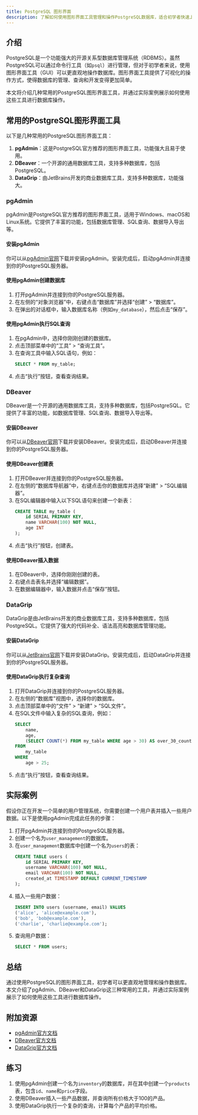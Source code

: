 ```yaml
---
title: PostgreSQL 图形界面
description: 了解如何使用图形界面工具管理和操作PostgreSQL数据库，适合初学者快速上手。
---
```


## 介绍

PostgreSQL是一个功能强大的开源关系型数据库管理系统（RDBMS）。虽然PostgreSQL可以通过命令行工具（如`psql`）进行管理，但对于初学者来说，使用图形界面工具（GUI）可以更直观地操作数据库。图形界面工具提供了可视化的操作方式，使得数据库的管理、查询和开发变得更加简单。

本文将介绍几种常用的PostgreSQL图形界面工具，并通过实际案例展示如何使用这些工具进行数据库操作。

## 常用的PostgreSQL图形界面工具

以下是几种常用的PostgreSQL图形界面工具：

1. **pgAdmin**：这是PostgreSQL官方推荐的图形界面工具，功能强大且易于使用。
2. **DBeaver**：一个开源的通用数据库工具，支持多种数据库，包括PostgreSQL。
3. **DataGrip**：由JetBrains开发的商业数据库工具，支持多种数据库，功能强大。

### pgAdmin

pgAdmin是PostgreSQL官方推荐的图形界面工具，适用于Windows、macOS和Linux系统。它提供了丰富的功能，包括数据库管理、SQL查询、数据导入导出等。

#### 安装pgAdmin

你可以从[pgAdmin官网](https://www.pgadmin.org/)下载并安装pgAdmin。安装完成后，启动pgAdmin并连接到你的PostgreSQL服务器。

#### 使用pgAdmin创建数据库

1. 打开pgAdmin并连接到你的PostgreSQL服务器。
2. 在左侧的“对象浏览器”中，右键点击“数据库”并选择“创建” > “数据库”。
3. 在弹出的对话框中，输入数据库名称（例如`my_database`），然后点击“保存”。

#### 使用pgAdmin执行SQL查询

1. 在pgAdmin中，选择你刚刚创建的数据库。
2. 点击顶部菜单中的“工具” > “查询工具”。
3. 在查询工具中输入SQL语句，例如：
   ```sql
   SELECT * FROM my_table;
   ```
4. 点击“执行”按钮，查看查询结果。

### DBeaver

DBeaver是一个开源的通用数据库工具，支持多种数据库，包括PostgreSQL。它提供了丰富的功能，如数据库管理、SQL查询、数据导入导出等。

#### 安装DBeaver

你可以从[DBeaver官网](https://dbeaver.io/)下载并安装DBeaver。安装完成后，启动DBeaver并连接到你的PostgreSQL服务器。

#### 使用DBeaver创建表

1. 打开DBeaver并连接到你的PostgreSQL服务器。
2. 在左侧的“数据库导航器”中，右键点击你的数据库并选择“新建” > “SQL编辑器”。
3. 在SQL编辑器中输入以下SQL语句来创建一个新表：
   ```sql
   CREATE TABLE my_table (
       id SERIAL PRIMARY KEY,
       name VARCHAR(100) NOT NULL,
       age INT
   );
   ```
4. 点击“执行”按钮，创建表。

#### 使用DBeaver插入数据

1. 在DBeaver中，选择你刚刚创建的表。
2. 右键点击表名并选择“编辑数据”。
3. 在数据编辑器中，输入数据并点击“保存”按钮。

### DataGrip

DataGrip是由JetBrains开发的商业数据库工具，支持多种数据库，包括PostgreSQL。它提供了强大的代码补全、语法高亮和数据库管理功能。

#### 安装DataGrip

你可以从[JetBrains官网](https://www.jetbrains.com/datagrip/)下载并安装DataGrip。安装完成后，启动DataGrip并连接到你的PostgreSQL服务器。

#### 使用DataGrip执行复杂查询

1. 打开DataGrip并连接到你的PostgreSQL服务器。
2. 在左侧的“数据库”视图中，选择你的数据库。
3. 点击顶部菜单中的“文件” > “新建” > “SQL文件”。
4. 在SQL文件中输入复杂的SQL查询，例如：
   ```sql
   SELECT 
       name, 
       age, 
       (SELECT COUNT(*) FROM my_table WHERE age > 30) AS over_30_count
   FROM 
       my_table
   WHERE 
       age > 25;
   ```
5. 点击“执行”按钮，查看查询结果。

## 实际案例

假设你正在开发一个简单的用户管理系统，你需要创建一个用户表并插入一些用户数据。以下是使用pgAdmin完成此任务的步骤：

1. 打开pgAdmin并连接到你的PostgreSQL服务器。
2. 创建一个名为`user_management`的数据库。
3. 在`user_management`数据库中创建一个名为`users`的表：
   ```sql
   CREATE TABLE users (
       id SERIAL PRIMARY KEY,
       username VARCHAR(100) NOT NULL,
       email VARCHAR(100) NOT NULL,
       created_at TIMESTAMP DEFAULT CURRENT_TIMESTAMP
   );
   ```
4. 插入一些用户数据：
   ```sql
   INSERT INTO users (username, email) VALUES
   ('alice', 'alice@example.com'),
   ('bob', 'bob@example.com'),
   ('charlie', 'charlie@example.com');
   ```
5. 查询用户数据：
   ```sql
   SELECT * FROM users;
   ```

## 总结

通过使用PostgreSQL的图形界面工具，初学者可以更直观地管理和操作数据库。本文介绍了pgAdmin、DBeaver和DataGrip这三种常用的工具，并通过实际案例展示了如何使用这些工具进行数据库操作。

## 附加资源

- [pgAdmin官方文档](https://www.pgadmin.org/docs/)
- [DBeaver官方文档](https://dbeaver.io/docs/)
- [DataGrip官方文档](https://www.jetbrains.com/help/datagrip/)

## 练习

1. 使用pgAdmin创建一个名为`inventory`的数据库，并在其中创建一个`products`表，包含`id`、`name`和`price`字段。
2. 使用DBeaver插入一些产品数据，并查询所有价格大于100的产品。
3. 使用DataGrip执行一个复杂的查询，计算每个产品的平均价格。
